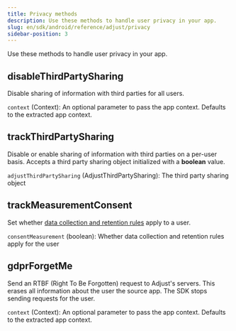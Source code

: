 ```yaml
---
title: Privacy methods
description: Use these methods to handle user privacy in your app.
slug: en/sdk/android/reference/adjust/privacy
sidebar-position: 3
---
```


Use these methods to handle user privacy in your app.

<Function>

## disableThirdPartySharing 

Disable sharing of information with third parties for all users.

<slot slot="signature">


<DisableThirdPartySharingSig />

</slot>

<slot slot="snippet">


<DisableThirdPartySharing />

</slot>

<slot slot="parameters">

`context` (Context): An optional parameter to pass the app context. Defaults to the extracted app context.

</slot>

</Function>

<Function>

## trackThirdPartySharing

Disable or enable sharing of information with third parties on a per-user basis. Accepts a third party sharing object initialized with a **boolean** value.

<slot slot="signature">


<TrackThirdPartySharingSig />

</slot>

<slot slot="snippet">


<TrackThirdPartySharing />

</slot>

<slot slot="parameters">

`adjustThirdPartySharing` (AdjustThirdPartySharing): The third party sharing object

</slot>

</Function>

<Function>

## trackMeasurementConsent

Set whether [data collection and retention rules](https://help.adjust.com/en/article/manage-data-collection-and-retention) apply to a user.

<slot slot="signature">


<TrackMeasurementConsentSig />

</slot>

<slot slot="snippet">


<TrackMeasurementConsent />

</slot>

<slot slot="parameters">

`consentMeasurement` (boolean): Whether data collection and retention rules apply for the user

</slot>

</Function>

<Function>

## gdprForgetMe

Send an RTBF (Right To Be Forgotten) request to Adjust's servers. This erases all information about the user the source app. The SDK stops sending requests for the user.

<slot slot="signature">


<GdprForgetMeSig />

</slot>

<slot slot="snippet">


<GdprForgetMe />

</slot>

<slot slot="parameters">

`context` (Context): An optional parameter to pass the app context. Defaults to the extracted app context.

</slot>

</Function>
